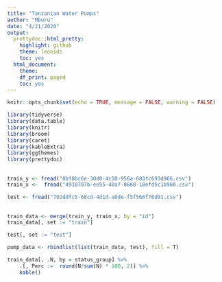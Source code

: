 ```yaml
---
title: "Tanzanian Water Pumps"
author: "Mburu"
date: "4/21/2020"
output:
  prettydoc::html_pretty:
    highlight: github
    theme: leonids
    toc: yes
  html_document:
    theme:
    df_print: paged
    toc: yes
---
```


```r
knitr::opts_chunk$set(echo = TRUE, message = FALSE, warning = FALSE)
```



```r

library(tidyverse)
library(data.table)
library(knitr)
library(broom)
library(caret)
library(kableExtra)
library(ggthemes)
library(prettydoc)
```

## 

```r

train_y <- fread("0bf8bc6e-30d0-4c50-956a-603fc693d966.csv")
train_x <-  fread("4910797b-ee55-40a7-8668-10efd5c1b960.csv")

test <- fread("702ddfc5-68cd-4d1d-a0de-f5f566f76d91.csv")

```

## 

```r
train_data <- merge(train_y, train_x, by = "id")
train_data[, set := "train"]

test[, set := "test"]

pump_data <- rbindlist(list(train_data, test), fill = T)

```



```r

train_data[, .N, by = status_group] %>%
    .[, Perc :=  round(N/sum(N) * 100, 2)] %>%
    kable()

```


